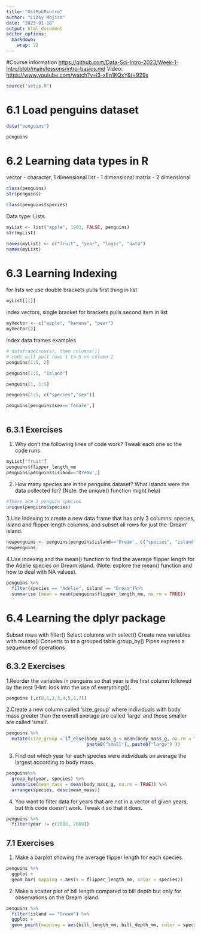 ```yaml
---
title: "GitHubRintro"
author: "Libby Mojica"
date: "2023-01-18"
output: html_document
editor_options: 
  markdown: 
    wrap: 72
---
```


#Course information
<https://github.com/Data-Sci-Intro-2023/Week-1-Intro/blob/main/lessons/intro-basics.md>
Video: <https://www.youtube.com/watch?v=l3-xEn1KQxY&t=929s>

```r
source("setup.R")
```

# 6.1 Load penguins dataset

```r
data("penguins")

penguins
```

# 6.2 Learning data types in R

vector - character, 1 dimensional list - 1 dimensional matrix - 2
dimensional

```r
class(penguins)
str(penguins)
```

```r
class(penguins$species)
```

Data type: Lists

```r
myList <- list("apple", 1993, FALSE, penguins)
str(myList)
```

```r
names(myList) <- c("fruit", "year", "logic", "data")
names(myList)
```

# 6.3 Learning Indexing

for lists we use double brackets pulls first thing in list

```r
myList[[1]]
```

index vectors, single bracket for brackets pulls second item in list

```r

myVector <- c("apple", "banana", "pear")
myVector[2]
```

Index data frames examples

```r
# dataframe[row(s), then columns()]
# code will pull rows 1 to 5 on column 2
penguins[1:5, 2]

penguins[1:5, "island"]

penguins[1, 1:5]

penguins[1:5, c("species","sex")]

penguins[penguins$sex=='female',]



```

## 6.3.1 Exercises

1.  Why don't the following lines of code work? Tweak each one so the
    code runs

```r
myList["fruit"]
penguins$flipper_length_mm
penguins[penguins$island=='Dream',]
```

2.  How many species are in the penguins dataset? What islands were the
    data collected for? (Note: the unique() function might help)

```r
#There are 3 penguin species
unique(penguins$species)
```

3.Use indexing to create a new data frame that has only 3 columns:
species, island and flipper length columns, and subset all rows for just
the 'Dream' island.

```r
newpenguins <- penguins[penguins$island=='Dream', c("species", "island", "flipper_length_mm")]
newpenguins
```

4.Use indexing and the mean() function to find the average flipper
length for the Adelie species on Dream island. (Note: explore the mean()
function and how to deal with NA values).

```r
penguins %>%
  filter(species == "Adelie", island == "Dream")%>% 
  summarise (mean = mean(penguins$flipper_length_mm, na.rm = TRUE))

```

# 6.4 Learning the dplyr package

Subset rows with filter() Select columns with select() Create new
variables with mutate() Converts to to a grouped table group_by() Pipes
express a sequence of operations

## 6.3.2 Exercises

1.Reorder the variables in penguins so that year is the first column
followed by the rest (Hint: look into the use of everything()).

```r
penguins [,c(8,1,2,3,4,5,6,7)]
```

2.Create a new column called 'size_group' where individuals with body
mass greater than the overall average are called 'large' and those
smaller are called 'small'.

```r
penguins %>% 
  mutate(size_group = if_else(body_mass_g < mean(body_mass_g, na.rm = TRUE), 
                              paste0("small"), paste0("large") ))
```

3.  Find out which year for each species were individuals on average the
    largest according to body mass.

```r
penguins%>%
  group_by(year, species) %>%
  summarise(mean_mass = mean(body_mass_g, na.rm = TRUE)) %>%
  arrange(species, desc(mean_mass))

```

4.  You want to filter data for years that are not in a vector of given
    years, but this code doesn't work. Tweak it so that it does.

```r
penguins %>% 
  filter(year != c(2008, 2009))
```

## 7.1 Exercises

1.  Make a barplot showing the average flipper length for each species.

```r
penguins %>%
  ggplot +
  geom_bar( mapping = aes(x = flipper_length_mm, color = species))
```

2.  Make a scatter plot of bill length compared to bill depth but only
    for observations on the Dream island.

```r
penguins %>%
  filter(island == "Dream") %>% 
  ggplot +
  geom_point(mapping = aes(bill_length_mm, bill_depth_mm, color = species))
```
